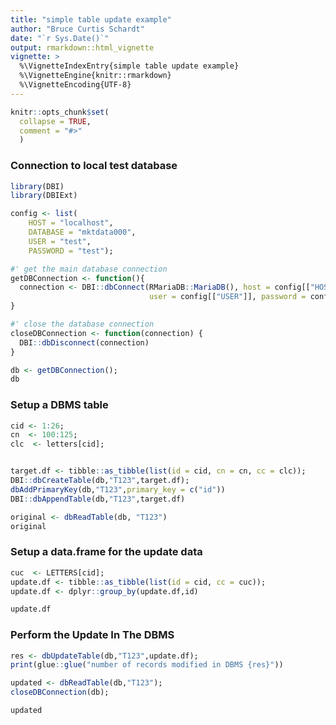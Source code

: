 ```yaml
---
title: "simple table update example"
author: "Bruce Curtis Schardt"
date: "`r Sys.Date()`"
output: rmarkdown::html_vignette
vignette: >
  %\VignetteIndexEntry{simple table update example}
  %\VignetteEngine{knitr::rmarkdown}
  %\VignetteEncoding{UTF-8}
---
```


```r
knitr::opts_chunk$set(
  collapse = TRUE,
  comment = "#>"
  )
```

### Connection to local test database
```r
library(DBI)
library(DBIExt)

config <- list(
    HOST = "localhost",
    DATABASE = "mktdata000",
    USER = "test",
    PASSWORD = "test");

#' get the main database connection
getDBConnection <- function(){
  connection <- DBI::dbConnect(RMariaDB::MariaDB(), host = config[["HOST"]],
                               user = config[["USER"]], password = config[["PASSWORD"]], dbname = config[["DATABASE"]])
}

#' close the database connection
closeDBConnection <- function(connection) {
  DBI::dbDisconnect(connection)
}

db <- getDBConnection();
db
```

### Setup a DBMS table

```r

cid <- 1:26;
cn  <- 100:125;
clc  <- letters[cid];


target.df <- tibble::as_tibble(list(id = cid, cn = cn, cc = clc));
DBI::dbCreateTable(db,"T123",target.df);
dbAddPrimaryKey(db,"T123",primary_key = c("id"))
DBI::dbAppendTable(db,"T123",target.df)

original <- dbReadTable(db, "T123")
original
```

### Setup a data.frame for the update data

```r
cuc  <- LETTERS[cid];
update.df <- tibble::as_tibble(list(id = cid, cc = cuc));
update.df <- dplyr::group_by(update.df,id)

update.df
```

### Perform the Update In The DBMS

```r
res <- dbUpdateTable(db,"T123",update.df);
print(glue::glue("number of records modified in DBMS {res}"))

updated <- dbReadTable(db,"T123");
closeDBConnection(db);

updated
```

